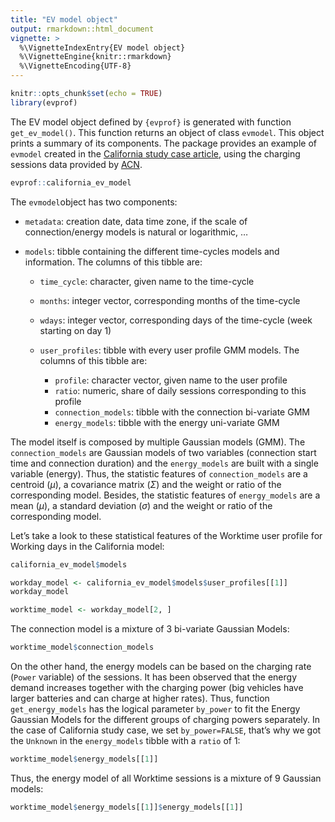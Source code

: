 ```yaml
---
title: "EV model object"
output: rmarkdown::html_document
vignette: >
  %\VignetteIndexEntry{EV model object}
  %\VignetteEngine{knitr::rmarkdown}
  %\VignetteEncoding{UTF-8}
---
```


```r
knitr::opts_chunk$set(echo = TRUE)
library(evprof)
```

The EV model object defined by `{evprof}` is generated with function `get_ev_model()`. This function returns an object of class `evmodel`. This object prints a summary of its components. The package provides an example of `evmodel` created in the [California study case article](https://mcanigueral.github.io/evprof/articles/california.html), using the charging sessions data provided by [ACN](https://acnportal.readthedocs.io/en/latest/).

```r
evprof::california_ev_model
```

The `evmodel`object has two components:

* `metadata`: creation date, data time zone, if the scale of connection/energy models is natural or logarithmic, ...
* `models`: tibble containing the different time-cycles models and information. The columns of this tibble are:

    * `time_cycle`: character, given name to the time-cycle
    * `months`: integer vector, corresponding months of the time-cycle
    * `wdays`: integer vector, corresponding days of the time-cycle (week starting on day 1)
    * `user_profiles`: tibble with every user profile GMM models. The columns of this tibble are:
    
        * `profile`: character vector, given name to the user profile
        * `ratio`: numeric, share of daily sessions corresponding to this profile
        * `connection_models`: tibble with the connection bi-variate GMM
        * `energy_models`: tibble with the energy uni-variate GMM
        

The model itself is composed by multiple Gaussian models (GMM). The `connection_models` are Gaussian models of two variables (connection start time and connection duration) and the `energy_models` are built with a single variable (energy). Thus, the statistic features of `connection_models` are a centroid ($\mu$), a covariance matrix ($\Sigma$) and the weight or ratio of the corresponding model. Besides, the statistic features of `energy_models` are a mean ($\mu$), a standard deviation ($\sigma$) and the weight or ratio of the corresponding model.


Let's take a look to these statistical features of the Worktime user profile for Working days in the California model:
```r
california_ev_model$models
```
```r
workday_model <- california_ev_model$models$user_profiles[[1]]
workday_model
```

```r
worktime_model <- workday_model[2, ]
```

The connection model is a mixture of 3 bi-variate Gaussian Models:
```r
worktime_model$connection_models
```


On the other hand, the energy models can be based on the charging rate (`Power` variable) of the sessions. It has been observed that the energy demand increases together with the charging power (big vehicles have larger batteries and can charge at higher rates). Thus, function `get_energy_models` has the logical parameter `by_power` to fit the Energy Gaussian Models for the different groups of charging powers separately. In the case of California study case, we set `by_power=FALSE`, that's why we got the `Unknown` in the `energy_models` tibble with a `ratio` of 1:

```r
worktime_model$energy_models[[1]]
```

Thus, the energy model of all Worktime sessions is a mixture of 9 Gaussian models:

```r
worktime_model$energy_models[[1]]$energy_models[[1]]
```


